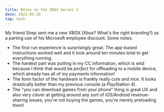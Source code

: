 ```yaml
---
title: Notes on the XBOX Series S
date: 2021-05-20
tag: tech
---
```


My friend Shep sent me a new XBOX (Xbox? What's the right branding?) as a parting use of his Microsoft employee discount. Some notes:

- The first run experience is surprisingly great. The app-based instructions worked well and it took around ten minutes total to get everything running.
- The hardest part was putting in my CC information, which is wild because I think that would be _perfect_ for offloading to a mobile device, which already has all of my payments information!
- The form factor of the hardware is frankly really cute and nice. It looks drastically better than my previous console (a PlayStation 4).
- The "you can download games from your phone" thing is great UX and also very clever at getting around any sort of iOS/Android revenue-sharing issues; you're not buying the games, you're merely preloading them!
        